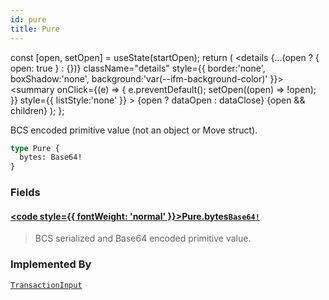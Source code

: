 ```yaml
---
id: pure
title: Pure
---
```









  const [open, setOpen] = useState(startOpen);
  return (
    <details {...(open ? { open: true } : {})} className="details" style={{ border:'none', boxShadow:'none', background:'var(--ifm-background-color)' }}>
      <summary
        onClick={(e) => {
          e.preventDefault();
          setOpen((open) => !open);
        }}
        style={{ listStyle:'none' }}
      >
      {open ? dataOpen : dataClose}
      </summary>
      {open && children}
    </details>
  );
};








BCS encoded primitive value (not an object or Move struct).


```graphql
type Pure {
  bytes: Base64!
}
```




### Fields

#### [<code style={{ fontWeight: 'normal' }}>Pure.<b>bytes</b></code>](#)<Bullet />[`Base64!`](/references/iota-api/iota-graphql/reference/types/scalars/base-64) <Badge class="badge badge--secondary" text="non-null"/> <Badge class="badge badge--secondary" text="scalar"/> 
> 
> 
> BCS serialized and Base64 encoded primitive value.
> 





### Implemented By

[`TransactionInput`](/references/iota-api/iota-graphql/reference/types/unions/transaction-input)  <Badge class="badge badge--secondary" text="union"/>


